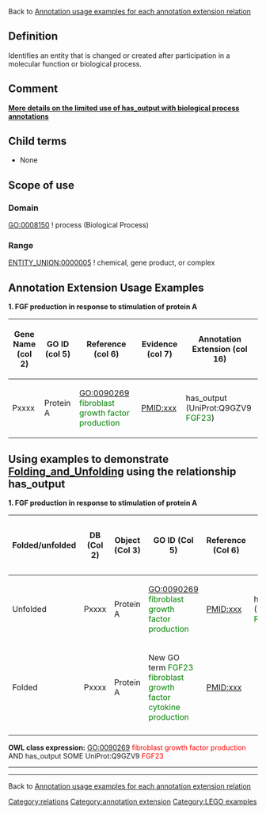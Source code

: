 Back to [http://wiki.geneontology.org/index.php/Annotation_usage_examples_for_each_annotation_extension_relation  Annotation usage examples for each annotation extension relation]

==Definition==

Identifies an entity that is changed or created after participation in a molecular function or biological process.

==Comment==

[http://wiki.geneontology.org/index.php/Annotation_Extension_Relation:has_participant#Comment '''More details on the limited use of has_output with biological process annotations''']

==Child terms==

* None

==Scope of use==

===Domain===

GO:0008150 ! process (Biological Process)

===Range===

[[ENTITY_UNION:0000005]] ! chemical, gene product, or complex

==Annotation Extension Usage Examples==

'''1. FGF production in response to stimulation of protein A''' 


{| class="wikitable" border="1"
|-
! Gene Name (col 2)
! GO ID (col 5)
! Reference (col 6)
! Evidence (col 7)
! Annotation Extension (col 16)
|-
| Pxxxx
|Protein A
|GO:0090269 <span style="color:green">fibroblast growth factor production</span>
|PMID:xxx 
|has_output (UniProt:Q9GZV9 <span style="color:green">FGF23</span>)
|

|}

== Using examples to demonstrate [[Folding_and_Unfolding]] using the relationship has_output ==

'''1. FGF production in response to stimulation of protein A'''

{| class="wikitable" border="1"
! Folded/unfolded
!DB (Col 2)
!Object (Col 3)
!GO ID (Col 5)
!Reference (Col 6)
!Extension (Col 16)
!Parent terms for new folded GO term
|-
| Unfolded
| Pxxxx
|Protein A
|GO:0090269 <span style="color:green">fibroblast growth factor production</span>
|PMID:xxx 
|has_output (UniProt:Q9GZV9 <span style="color:green">FGF23</span>)
|
|-
| Folded
| Pxxxx 
|Protein A
|New GO term <span style="color:green">FGF23 fibroblast growth factor cytokine production</span>
|PMID:xxx 
|
|is_a GO:0090269 <span style="color:red">fibroblast growth factor production</span>
|-
|}

'''OWL class expression:''' GO:0090269 <span style="color:red">fibroblast growth factor production</span> AND has_output SOME UniProt:Q9GZV9 <span style="color:red">FGF23</span>
----
----


Back to [http://wiki.geneontology.org/index.php/Annotation_usage_examples_for_each_annotation_extension_relation  Annotation usage examples for each annotation extension relation]

[[Category:relations]]
[[Category:annotation extension]]
[[Category:LEGO examples]]
